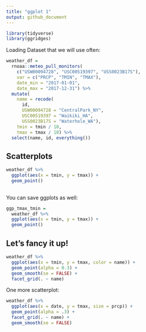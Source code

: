 ```yaml
---
title: "ggplot 1"
output: github_document
---
```


```r
library(tidyverse)
library(ggridges)
```


Loading Dataset that we will use often:

```r
weather_df = 
  rnoaa::meteo_pull_monitors(
    c("USW00094728", "USC00519397", "USS0023B17S"),
    var = c("PRCP", "TMIN", "TMAX"), 
    date_min = "2017-01-01",
    date_max = "2017-12-31") %>%
  mutate(
    name = recode(
      id, 
      USW00094728 = "CentralPark_NY", 
      USC00519397 = "Waikiki_HA",
      USS0023B17S = "Waterhole_WA"),
    tmin = tmin / 10,
    tmax = tmax / 10) %>%
  select(name, id, everything())
```


## Scatterplots

```r
weather_df %>%
  ggplot(aes(x = tmin, y = tmax)) +
  geom_point()
  
```

You can save ggplots as well:

```r
ggp_tmax_tmin =
  weather_df %>%
  ggplot(aes(x = tmin, y = tmax)) +
  geom_point()
```


## Let's fancy it up!

```r
weather_df %>%
  ggplot(aes(x = tmin, y = tmax, color = name)) +
  geom_point(alpha = 0.3) +
  geom_smooth(se = FALSE) +
  facet_grid(. ~ name)
```

One more scatterplot:

```r
weather_df %>%
  ggplot(aes(x = date, y = tmax, size = prcp)) +
  geom_point(alpha = .3) +
  facet_grid(. ~ name) +
  geom_smooth(se = FALSE)
```




```r

```




```r

```


